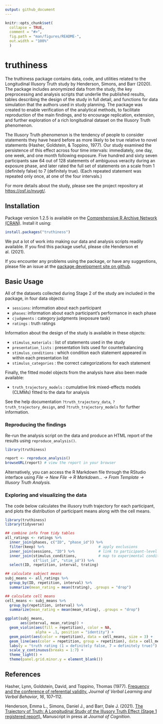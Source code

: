 ```yaml
---
output: github_document
---
```


<!-- README.md is generated from README.Rmd. Please edit that file -->

```r
knitr::opts_chunk$set(
  collapse = TRUE,
  comment = "#>",
  fig.path = "man/figures/README-",
  out.width = "100%"
  )
```

# truthiness

<!-- badges: start -->
<!-- badges: end -->

The truthiness package contains data, code, and utilities related to the Longitudinal Illusory Truth study by Henderson, Simons, and Barr (2020). The package includes anonymized data from the study, the key preprocessing and analysis scripts that underlie the published results, tables describing the design of the study in full detail, and functions for data simulation that the authors used in study planning. The package was created to enable verification of the analytical methods, to facilitate reproduction of the main findings, and to encourage replication, extension, and further exploration of a rich longitudinal dataset on the Illusory Truth phenomenon.

The Illusory Truth phenomenon is the tendency of people to consider statements they have heard before as more likely to be true relative to novel statements (Hasher, Goldstein, & Toppino, 1977). Our study examined the persistence of this effect across four time intervals: immediately, one day, one week, and one month following exposure. Five hundred and sixty seven participants saw 64 out of 128 statements of ambiguous veracity during an exposure phase, and later rated the full set of statements on a scale from 1 (definitely false) to 7 (definitely true). (Each repeated statement was repeated only once, at one of the four intervals.)

For more details about the study, please see the project repository at <https://osf.io/nvugt/>.

## Installation

Package version 1.2.5 is available on the [Comprehensive R Archive Network (CRAN)](https://cran.r-project.org/web/packages/truthiness/index.html). Install it using:

``` r
install.packages("truthiness")
```

We put a lot of work into making our data and analysis scripts readily available. If you find this package useful, please cite Henderson et al. (2021).

If you encounter any problems using the package, or have any suggestions, please file an issue at the [package development site on github](https://github.com/dalejbarr/truthiness).

## Basic Usage

All of the datasets collected during Stage 2 of the study are included in the package, in four data objects:

- `sessions`: information about each participant
- `phases`: information about each participant's performance in each phase
- `cjudgments` : category judgments (exposure task)
- `ratings` : truth ratings

Information about the design of the study is available in these objects:

- `stimulus_materials` : list of statements used in the study
- `presentation_lists` : presentation lists used for counterbalancing
- `stimulus_conditions` : which condition each statement appeared in within each presentation list
- `stimulus_categories` : the correct categorizations for each statement

Finally, the fitted model objects from the analysis have also been made available:

- `truth_trajectory_models` : cumulative link mixed-effects models (CLMMs) fitted to the data for analysis

See the help documentation `?truth_trajectory_data`, `?truth_trajectory_design`, and `?truth_trajectory_models` for further information.

### Reproducing the findings

Re-run the analysis script on the data and produce an HTML report of the results using `reproduce_analysis()`.

``` r
library(truthiness)

report <- reproduce_analysis()
browseURL(report) # view the report in your browser
```

Alternatively, you can access the R Markdown file through the RStudio interface using *File -> New File -> R Markdown... -> From Template -> Illusory Truth Analysis.*

### Exploring and visualizing the data

The code below calculates the illusory truth trajectory for each participant, and plots the distribution of participant means along with the cell means.

```r
library(truthiness)
library(tidyverse)

## combine info from tidy tables
all_ratings <- ratings %>%
  inner_join(phases, c("ID", "phase_id")) %>%
  filter(keep) %>%                         # apply exclusions
  inner_join(sessions, "ID") %>%           # link to participant-level info
  inner_join(stimulus_conditions,          # map to experimental condition
             c("list_id", "stim_id")) %>% 
  select(ID, repetition, interval, trating)

## calculate subject means
subj_means <- all_ratings %>%
  group_by(ID, repetition, interval) %>%
  summarize(mean_rating = mean(trating), .groups = "drop")

## calculate cell means
cell_means <- subj_means %>%
  group_by(repetition, interval) %>%
  summarize(mean_rating = mean(mean_rating), .groups = "drop")

ggplot(subj_means,
       aes(interval, mean_rating)) +
  geom_violin(aes(fill = repetition), color = NA,
              alpha = .1, position = "identity") +
  geom_point(aes(color = repetition), data = cell_means, size = 3) +
  geom_line(aes(color = repetition, group = repetition), data = cell_means) +
  labs(y = "truth rating (1 = definitely false, 7 = definitely true)") +
  scale_y_continuous(breaks = 1:7) +
  theme_light() +
  theme(panel.grid.minor.y = element_blank())
```

## References

Hasher, Lynn, Goldstein, David, and Toppino, Thomas (1977). [Frequency and the conference of referential validity.](https://doi.org/10.1016/S0022-5371(77)80012-1) *Journal of Verbal Learning and Verbal Behavior*, *16*, 107--112.

Henderson, Emma L., Simons, Daniel J., and Barr, Dale J. (2021). [The Trajectory of Truth: A Longitudinal Study of the Illusory Truth Effect (Stage 1 registered report).](https://osf.io/vqnx2/) Manuscript in press at *Journal of Cognition*.
